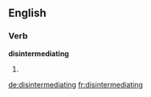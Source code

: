 
==English==

===Verb===
'''disintermediating'''

# {{present participle of|[[disintermediate]]}}

[[de:disintermediating]]
[[fr:disintermediating]]